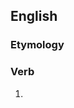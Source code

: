==English==

===Etymology===
{{suffix|en|encompass|est}}

===Verb===
{{head|en|verb form}}

# {{en-archaic second-person singular of|encompass|lang=en}}